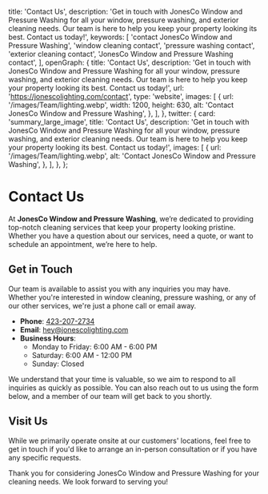 
  title: 'Contact Us',
  description: 'Get in touch with JonesCo Window and Pressure Washing for all your window, pressure washing, and exterior cleaning needs. Our team is here to help you keep your property looking its best. Contact us today!',
  keywords: [
    'contact JonesCo Window and Pressure Washing',
    'window cleaning contact',
    'pressure washing contact',
    'exterior cleaning contact',
    'JonesCo Window and Pressure Washing contact',
  ],
  openGraph: {
    title: 'Contact Us',
    description: 'Get in touch with JonesCo Window and Pressure Washing for all your window, pressure washing, and exterior cleaning needs. Our team is here to help you keep your property looking its best. Contact us today!',
    url: 'https://jonescolighting.com/contact',
    type: 'website',
    images: [
      {
        url: '/images/Team/lighting.webp',
        width: 1200,
        height: 630,
        alt: 'Contact JonesCo Window and Pressure Washing',
      },
    ],
  },
  twitter: {
    card: 'summary_large_image',
    title: 'Contact Us',
    description: 'Get in touch with JonesCo Window and Pressure Washing for all your window, pressure washing, and exterior cleaning needs. Our team is here to help you keep your property looking its best. Contact us today!',
    images: [
      {
        url: '/images/Team/lighting.webp',
        alt: 'Contact JonesCo Window and Pressure Washing',
      },
    ],
  },
};

# Contact Us

At **JonesCo Window and Pressure Washing**, we’re dedicated to providing top-notch cleaning services that keep your property looking pristine. Whether you have a question about our services, need a quote, or want to schedule an appointment, we’re here to help.

## Get in Touch

Our team is available to assist you with any inquiries you may have. Whether you're interested in window cleaning, pressure washing, or any of our other services, we're just a phone call or email away.

- **Phone**: [423-207-2734](tel:4232072734)
- **Email**: [hey@jonescolighting.com](mailto:hey@jonescolighting.com)
- **Business Hours**:
  - Monday to Friday: 6:00 AM - 6:00 PM
  - Saturday: 6:00 AM - 12:00 PM
  - Sunday: Closed

We understand that your time is valuable, so we aim to respond to all inquiries as quickly as possible. You can also reach out to us using the form below, and a member of our team will get back to you shortly.

## Visit Us

While we primarily operate onsite at our customers' locations, feel free to get in touch if you'd like to arrange an in-person consultation or if you have any specific requests.

Thank you for considering JonesCo Window and Pressure Washing for your cleaning needs. We look forward to serving you!

